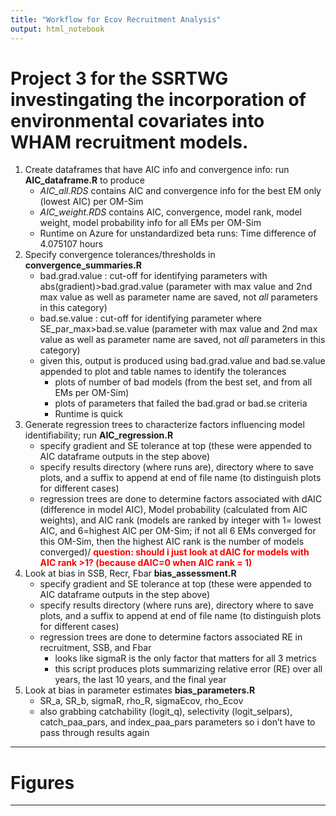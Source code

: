 ```yaml
---
title: "Workflow for Ecov Recruitment Analysis"
output: html_notebook
---
```


<!-- This is an [R Markdown](http://rmarkdown.rstudio.com) Notebook. When you execute code within the notebook, the results appear beneath the code.  -->

<!-- Try executing this chunk by clicking the *Run* button within the chunk or by placing your cursor inside it and pressing *Ctrl+Shift+Enter*.  -->

# Project 3 for the SSRTWG investingating the incorporation of environmental covariates into WHAM recruitment models.

1. Create dataframes that have AIC info and convergence info: run **AIC_dataframe.R** to produce
   + *AIC_all.RDS* contains AIC and convergence info for the best EM only (lowest AIC) per OM-Sim
   + *AIC_weight.RDS* contains AIC, convergence, model rank, model weight, model probability info for all EMs per OM-Sim
   + Runtime on Azure for unstandardized beta runs: Time difference of 4.075107 hours
  
2. Specify convergence tolerances/thresholds in **convergence_summaries.R**
   + bad.grad.value : cut-off for identifying parameters with abs(gradient)>bad.grad.value (parameter with max value and 2nd max value as well as parameter name are saved, not *all* parameters in this category)
   + bad.se.value : cut-off for identifying parameter where SE_par_max>bad.se.value (parameter with max value and 2nd max value as well as parameter name are saved, not *all* parameters in this category)
   + given this, output is produced using bad.grad.value and bad.se.value appended to plot and table names to identify the tolerances
     + plots of number of bad models (from the best set, and from all EMs per OM-Sim)
     + plots of parameters that failed the bad.grad or bad.se criteria
     + Runtime is quick
    
3. Generate regression trees to characterize factors influencing model identifiability; run **AIC_regression.R**
   + specify gradient and SE tolerance at top (these were appended to AIC dataframe outputs in the step above)
   + specify results directory (where runs are), directory where to save plots, and a suffix to append at end of file name (to distinguish plots for different cases)
   + regression trees are done to determine factors associated with dAIC (difference in model AIC), Model probability (calculated from AIC weights), and AIC rank (models are ranked by integer with 1= lowest AIC, and 6=highest AIC per OM-Sim; if not all 6 EMs converged for this OM-Sim, then the highest AIC rank is the number of models converged)/ **<span style="color: red;">question: should i just look at dAIC for models with AIC rank >1? (because dAIC=0 when AIC rank = 1)</span>**
   
4. Look at bias in SSB, Recr, Fbar **bias_assessment.R**
   + specify gradient and SE tolerance at top (these were appended to AIC dataframe outputs in the step above)
   + specify results directory (where runs are), directory where to save plots, and a suffix to append at end of file name (to distinguish plots for different cases)
   + regression trees are done to determine factors associated RE in recruitment, SSB, and Fbar
      + looks like sigmaR is the only factor that matters for all 3 metrics
      + this script produces plots summarizing relative error (RE) over all years, the last 10 years, and the final year

5. Look at bias in parameter estimates **bias_parameters.R**
   + SR_a, SR_b, sigmaR, rho_R, sigmaEcov, rho_Ecov
   + also grabbing catchability (logit_q), selectivity (logit_selpars), catch_paa_pars, and index_paa_pars parameters so i don't have to pass through results again
   
  


-----

# Figures  

-----



<!-- ![Number of bad models among the set of 'best' (lowest) AIC per OM-Sim ](figures/img.png) -->

<!-- ![Parameters with largest gradient or SE ](figures/img.png) -->







<!-- ```{r} -->
<!-- plot(cars) -->
<!-- ``` -->

<!-- Add a new chunk by clicking the *Insert Chunk* button on the toolbar or by pressing *Ctrl+Alt+I*. -->

<!-- When you save the notebook, an HTML file containing the code and output will be saved alongside it (click the *Preview* button or press *Ctrl+Shift+K* to preview the HTML file). -->

<!-- The preview shows you a rendered HTML copy of the contents of the editor. Consequently, unlike *Knit*, *Preview* does not run any R code chunks. Instead, the output of the chunk when it was last run in the editor is displayed. -->
